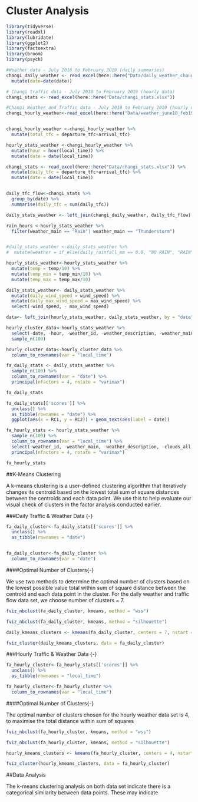# Cluster Analysis


```r
library(tidyverse)
library(readxl)
library(lubridate)
library(ggplot2)
library(factoextra)
library(broom)
library(psych)
```


```r
#Weather data - July 2018 to February 2019 (daily summaries)
changi_daily_weather <- read_excel(here::here("Data/daily_weather_changi.xlsx")) %>% 
  mutate(date=date(date))

# Changi traffic data - July 2018 to February 2019 (hourly data)
changi_stats <- read_excel(here::here("Data/changi_stats.xlsx"))

#Changi Weather and Traffic data - July 2018 to February 2019 (hourly data)
changi_hourly_weather<-read_excel(here::here("Data/weather_june18_feb19.xlsx")) 


changi_hourly_weather <-changi_hourly_weather %>% 
  mutate(total_tfc = departure_tfc+arrival_tfc)
```



```r

hourly_stats_weather <-changi_hourly_weather %>% 
  mutate(hour = hour(local_time)) %>% 
  mutate(date = date(local_time))

```


```r

changi_stats <- read_excel(here::here("Data/changi_stats.xlsx")) %>% 
  mutate(daily_tfc = departure_tfc+arrival_tfc) %>% 
  mutate(date = date(local_time))


daily_tfc_flow<-changi_stats %>% 
  group_by(date) %>% 
  summarise(daily_tfc = sum(daily_tfc))

daily_stats_weather <- left_join(changi_daily_weather, daily_tfc_flow)
```


```r

rain_hours <-hourly_stats_weather %>% 
  filter(weather_main == "Rain"| weather_main == "Thunderstorm")


#daily_stats_weather <-daily_stats_weather %>% 
#  mutate(weather = if_else(daily_rainfall_mm == 0.0, "NO RAIN", "RAIN"))


```



```r
hourly_stats_weather<-hourly_stats_weather %>% 
  mutate(temp = temp/10) %>% 
  mutate(temp_min = temp_min/10) %>% 
  mutate(temp_max = temp_max/10)

daily_stats_weather<- daily_stats_weather %>%
  mutate(daily_wind_speed = wind_speed) %>% 
  mutate(daily_max_wind_speed = max_wind_speed) %>%
  select(-wind_speed, - max_wind_speed)
```




```r
data<- left_join(hourly_stats_weather, daily_stats_weather, by = "date")
```



```r
hourly_cluster_data<-hourly_stats_weather %>% 
  select(-date, -hour, -weather_id, -weather_description, -weather_main) %>% 
  sample_n(100)

hourly_cluster_data<-hourly_cluster_data %>% 
  column_to_rownames(var = "local_time")
```



```r
fa_daily_stats <- daily_stats_weather %>% 
  sample_n(100) %>% 
  column_to_rownames(var = "date") %>%
  principal(nfactors = 4, rotate = "varimax")

fa_daily_stats
```



```r
fa_daily_stats[['scores']] %>% 
  unclass() %>% 
  as_tibble(rownames = "date") %>%
  ggplot(aes(x = RC1, y = RC2)) + geom_text(aes(label = date))
```



```r
fa_hourly_stats <- hourly_stats_weather %>% 
  sample_n(100) %>% 
  column_to_rownames(var = "local_time") %>% 
  select(-weather_id, -weather_main, -weather_description, -clouds_all, -date) %>% 
  principal(nfactors = 4, rotate = "varimax")

fa_hourly_stats
```
##K-Means Clustering

A k-means clustering is a user-defined clustering algorithm that iteratively changes its centroid based on the lowest total sum of square distances between the centroids and each data point. We use this to help evaluate our visual check of clusters in the factor analysis conducted earlier.  

###Daily Traffic & Weather Data {-}
```r
fa_daily_cluster<-fa_daily_stats[['scores']] %>% 
  unclass() %>% 
  as_tibble(rownames = "date")


fa_daily_cluster<-fa_daily_cluster %>% 
  column_to_rownames(var = "date")
```

####Optimal Number of Clusters{-}

We use two methods to determine the optimal number of clusters based on the lowest possible value total within sum of square distance between the centroid and each data point in the cluster. For the daily weather and traffic flow data set, we choose number of clusters = 7.

```r
fviz_nbclust(fa_daily_cluster, kmeans, method = "wss")
```


```r
fviz_nbclust(fa_daily_cluster, kmeans, method = "silhouette")
```


```r
daily_kmeans_clusters <- kmeans(fa_daily_cluster, centers = 7, nstart = 50)

fviz_cluster(daily_kmeans_clusters, data = fa_daily_cluster)
```

###Hourly Traffic & Weather Data {-}
```r
fa_hourly_cluster<-fa_hourly_stats[['scores']] %>% 
  unclass() %>% 
  as_tibble(rownames = "local_time")

fa_hourly_cluster<-fa_hourly_cluster %>% 
  column_to_rownames(var = "local_time")

```

####Optimal Number of Clusters{-}

The optimal number of clusters chosen for the hourly weather data set is 4, to maximise the total distance within sum of squares 

```r
fviz_nbclust(fa_hourly_cluster, kmeans, method = "wss")
```


```r
fviz_nbclust(fa_hourly_cluster, kmeans, method = "silhouette")
```


```r
hourly_kmeans_clusters <- kmeans(fa_hourly_cluster, centers = 4, nstart = 50)

fviz_cluster(hourly_kmeans_clusters, data = fa_hourly_cluster)
```

##Data Analysis 

The k-means clustering analysis on both data set indicate there is a categorical similarity between data points. These may indicate 
